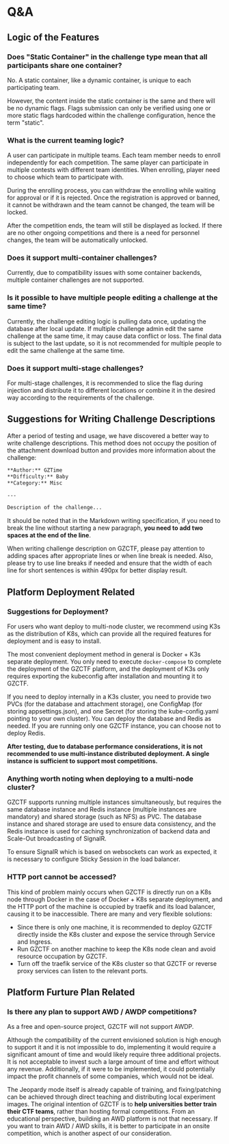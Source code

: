 # Q&A

## Logic of the Features

### Does "Static Container" in the challenge type mean that all participants share one container?

No. A static container, like a dynamic container, is unique to each participating team.

However, the content inside the static container is the same and there will be no dynamic flags. Flags submission can only be verified using one or more static flags hardcoded within the challenge configuration, hence the term "static".

### What is the current teaming logic?

A user can participate in multiple teams. Each team member needs to enroll independently for each competition. The same player can participate in multiple contests with different team identities. When enrolling, player need to choose which team to participate with.

During the enrolling process, you can withdraw the enrolling while waiting for approval or if it is rejected. Once the registration is approved or banned, it cannot be withdrawn and the team cannot be changed, the team will be locked.

After the competition ends, the team will still be displayed as locked. If there are no other ongoing competitions and there is a need for personnel changes, the team will be automatically unlocked.

### Does it support multi-container challenges?

Currently, due to compatibility issues with some container backends, multiple container challenges are not supported.

### Is it possible to have multiple people editing a challenge at the same time?

Currently, the challenge editing logic is pulling data once, updating the database after local update. If multiple challenge admin edit the same challenge at the same time, it may cause data conflict or loss. The final data is subject to the last update, so it is not recommended for multiple people to edit the same challenge at the same time.

### Does it support multi-stage challenges?

For multi-stage challenges, it is recommended to slice the flag during injection and distribute it to different locations or combine it in the desired way according to the requirements of the challenge.

## Suggestions for Writing Challenge Descriptions

After a period of testing and usage, we have discovered a better way to write challenge descriptions. This method does not occupy the position of the attachment download button and provides more information about the challenge:

```md
**Author:** GZTime
**Difficulty:** Baby
**Category:** Misc

---

Description of the challenge...
```

It should be noted that in the Markdown writing specification, if you need to break the line without starting a new paragraph, **you need to add two spaces at the end of the line**.

When writing challenge description on GZCTF, please pay attention to adding spaces after appropriate lines or when line break is needed. Also, please try to use line breaks if needed and ensure that the width of each line for short sentences is within 490px for better display result.

## Platform Deployment Related

### Suggestions for Deployment?

For users who want deploy to multi-node cluster, we recommend using K3s as the distribution of K8s, which can provide all the required features for deployment and is easy to install.

The most convenient deployment method in general is Docker + K3s separate deployment. You only need to execute `docker-compose` to complete the deployment of the GZCTF platform, and the deployment of K3s only requires exporting the kubeconfig after installation and mounting it to GZCTF.

If you need to deploy internally in a K3s cluster, you need to provide two PVCs (for the database and attachment storage), one ConfigMap (for storing appsettings.json), and one Secret (for storing the kube-config.yaml pointing to your own cluster). You can deploy the database and Redis as needed. If you are running only one GZCTF instance, you can choose not to deploy Redis.

**After testing, due to database performance considerations, it is not recommended to use multi-instance distributed deployment. A single instance is sufficient to support most competitions.**

### Anything worth noting when deploying to a multi-node cluster?

GZCTF supports running multiple instances simultaneously, but requires the same database instance and Redis instance (multiple instances are mandatory) and shared storage (such as NFS) as PVC. The database instance and shared storage are used to ensure data consistency, and the Redis instance is used for caching synchronization of backend data and Scale-Out broadcasting of SignalR.

To ensure SignalR which is based on websockets can work as expected, it is necessary to configure Sticky Session in the load balancer.

### HTTP port cannot be accessed?

This kind of problem mainly occurs when GZCTF is directly run on a K8s node through Docker in the case of Docker + K8s separate deployment, and the HTTP port of the machine is occupied by traefik and its load balancer, causing it to be inaccessible. There are many and very flexible solutions:

- Since there is only one machine, it is recommended to deploy GZCTF directly inside the K8s cluster and expose the service through Service and Ingress.
- Run GZCTF on another machine to keep the K8s node clean and avoid resource occupation by GZCTF.
- Turn off the traefik service of the K8s cluster so that GZCTF or reverse proxy services can listen to the relevant ports.

## Platform Furture Plan Related

### Is there any plan to support AWD / AWDP competitions?

As a free and open-source project, GZCTF will not support AWDP.

Although the compatibility of the current envisioned solution is high enough to support it and it is not impossible to do, implementing it would require a significant amount of time and would likely require three additional projects. It is not acceptable to invest such a large amount of time and effort without any revenue. Additionally, if it were to be implemented, it could potentially impact the profit channels of some companies, which would not be ideal.

The Jeopardy mode itself is already capable of training, and fixing/patching can be achieved through direct teaching and distributing local experiment images. The original intention of GZCTF is to **help universities better train their CTF teams**, rather than hosting formal competitions. From an educational perspective, building an AWD platform is not that necessary. If you want to train AWD / AWD skills, it is better to participate in an onsite competition, which is another aspect of our consideration.
